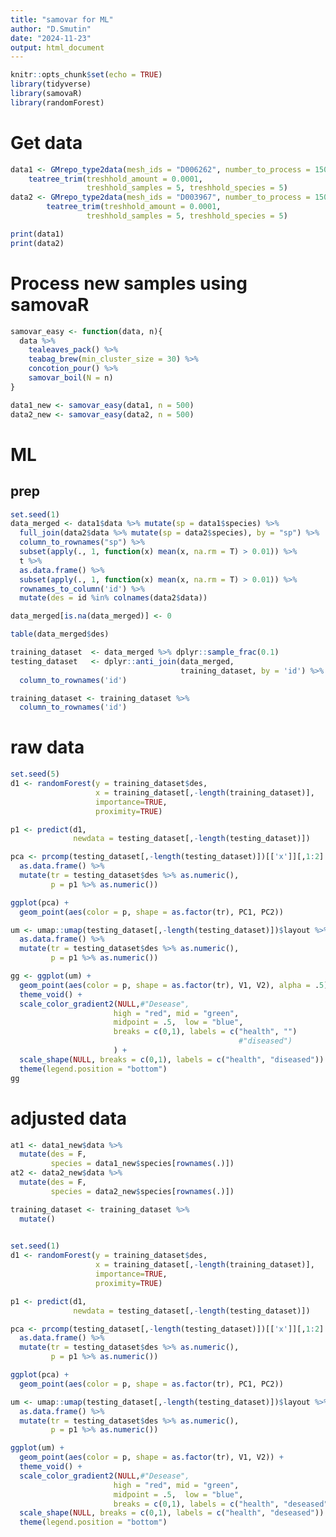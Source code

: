 ```yaml
---
title: "samovar for ML"
author: "D.Smutin"
date: "2024-11-23"
output: html_document
---
```


```r
knitr::opts_chunk$set(echo = TRUE)
library(tidyverse)
library(samovaR)
library(randomForest)
```


# Get data
```r
data1 <- GMrepo_type2data(mesh_ids = "D006262", number_to_process = 1500) %>% 
    teatree_trim(treshhold_amount = 0.0001, 
                 treshhold_samples = 5, treshhold_species = 5)
data2 <- GMrepo_type2data(mesh_ids = "D003967", number_to_process = 1500) %>% 
        teatree_trim(treshhold_amount = 0.0001, 
                 treshhold_samples = 5, treshhold_species = 5)

print(data1)
print(data2)
```

# Process new samples using samovaR
```r
samovar_easy <- function(data, n){
  data %>% 
    tealeaves_pack() %>% 
    teabag_brew(min_cluster_size = 30) %>% 
    concotion_pour() %>% 
    samovar_boil(N = n)
}

data1_new <- samovar_easy(data1, n = 500)
data2_new <- samovar_easy(data2, n = 500)
```

# ML
## prep
```r
set.seed(1)
data_merged <- data1$data %>% mutate(sp = data1$species) %>% 
  full_join(data2$data %>% mutate(sp = data2$species), by = "sp") %>% 
  column_to_rownames("sp") %>%
  subset(apply(., 1, function(x) mean(x, na.rm = T) > 0.01)) %>% 
  t %>% 
  as.data.frame() %>% 
  subset(apply(., 1, function(x) mean(x, na.rm = T) > 0.01)) %>% 
  rownames_to_column('id') %>% 
  mutate(des = id %in% colnames(data2$data))

data_merged[is.na(data_merged)] <- 0

table(data_merged$des)

training_dataset  <- data_merged %>% dplyr::sample_frac(0.1) 
testing_dataset   <- dplyr::anti_join(data_merged, 
                                      training_dataset, by = 'id') %>%
  column_to_rownames('id')

training_dataset <- training_dataset %>%
  column_to_rownames('id')
```

# raw data
```r
set.seed(5)
d1 <- randomForest(y = training_dataset$des,
                   x = training_dataset[,-length(training_dataset)], 
                   importance=TRUE,
                   proximity=TRUE)

p1 <- predict(d1, 
              newdata = testing_dataset[,-length(testing_dataset)])

pca <- prcomp(testing_dataset[,-length(testing_dataset)])[['x']][,1:2] %>% 
  as.data.frame() %>% 
  mutate(tr = testing_dataset$des %>% as.numeric(),
         p = p1 %>% as.numeric())

ggplot(pca) +
  geom_point(aes(color = p, shape = as.factor(tr), PC1, PC2))

um <- umap::umap(testing_dataset[,-length(testing_dataset)])$layout %>% 
  as.data.frame() %>% 
  mutate(tr = testing_dataset$des %>% as.numeric(),
         p = p1 %>% as.numeric())

gg <- ggplot(um) +
  geom_point(aes(color = p, shape = as.factor(tr), V1, V2), alpha = .5) +
  theme_void() +
  scale_color_gradient2(NULL,#"Desease", 
                       high = "red", mid = "green", 
                       midpoint = .5,  low = "blue",
                       breaks = c(0,1), labels = c("health", "")
                                                   #"diseased")
                       ) +
  scale_shape(NULL, breaks = c(0,1), labels = c("health", "diseased")) +
  theme(legend.position = "bottom")
gg
```

# adjusted data
```r
at1 <- data1_new$data %>% 
  mutate(des = F, 
         species = data1_new$species[rownames(.)])
at2 <- data2_new$data %>% 
  mutate(des = F, 
         species = data2_new$species[rownames(.)])

training_dataset <- training_dataset %>% 
  mutate()
  

set.seed(1)
d1 <- randomForest(y = training_dataset$des,
                   x = training_dataset[,-length(training_dataset)], 
                   importance=TRUE,
                   proximity=TRUE)

p1 <- predict(d1, 
              newdata = testing_dataset[,-length(testing_dataset)])

pca <- prcomp(testing_dataset[,-length(testing_dataset)])[['x']][,1:2] %>% 
  as.data.frame() %>% 
  mutate(tr = testing_dataset$des %>% as.numeric(),
         p = p1 %>% as.numeric())

ggplot(pca) +
  geom_point(aes(color = p, shape = as.factor(tr), PC1, PC2))

um <- umap::umap(testing_dataset[,-length(testing_dataset)])$layout %>% 
  as.data.frame() %>% 
  mutate(tr = testing_dataset$des %>% as.numeric(),
         p = p1 %>% as.numeric())

ggplot(um) +
  geom_point(aes(color = p, shape = as.factor(tr), V1, V2)) +
  theme_void() +
  scale_color_gradient2(NULL,#"Desease", 
                       high = "red", mid = "green", 
                       midpoint = .5,  low = "blue",
                       breaks = c(0,1), labels = c("health", "deseased")) +
  scale_shape(NULL, breaks = c(0,1), labels = c("health", "deseased")) +
  theme(legend.position = "bottom")
```
